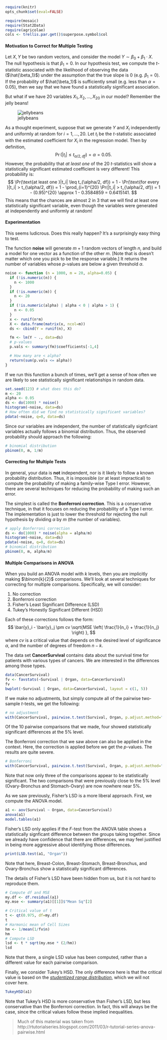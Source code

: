 ```r
require(knitr)
opts_chunk$set(eval=FALSE)
```

```r
require(mosaic)
require(Stat2Data)
require(agricolae)
cols <- trellis.par.get()$superpose.symbol$col
```

#### Motivation to Correct for Multiple Testing

Let $X,Y$ be two random vectors, and consider the model $Y \sim \beta_0 + \beta_1 \cdot X$. The null hypothesis is that $\beta_1 = 0$. In our hypothesis test, we compute the $t$-statistic associated with the likelihood of observing the data ($\hat{\beta_1}$) under the assumption that the true slope is 0 (e.g. $\beta_1 = 0$). If the probability of $\hat{\beta_1}$ is sufficiently small (e.g. less than $\alpha = 0.05$), then we say that we have found a statistically significant association. 

But what if we have 20 variables $X_1,X_2, \ldots, X_{20}$ in our model? Remember the jelly beans!

![jellybeans](http://imgs.xkcd.com/comics/significant.png)

As a thought experiment, suppose that we generate $Y$ and $X_i$ independently and uniformly at random for $i=1,\ldots, 20$. Let $t_i$ be the $t$-statistic associated with the estimated coefficient for $X_i$ in the regression model. Then by definition, 
$$
  \Pr(|t_i| \leq t_{\alpha/2, df}) = \alpha = 0.05.
$$
However, the probability that *at least one* of the 20 $t$-statistics will show a statistically significant estimated coefficient is very different! This probabiliity is:
$$
  \Pr(\text{at least one }|t_i| \leq t_{\alpha/2, df}) 
  = 1 - \Pr(\text{for every }|t_i| > t_{\alpha/2, df}) 
  = 1 - \prod_{i=1}^{20} \Pr(|t_i| > t_{\alpha/2, df}) 
  = 1 - (0.95)^{20} \approx 1 - 0.3584859 = 0.6415141.
$$
This means that the chances are almost 2 in 3 that we will find at least one statistically significant variable, even though the variables were generated at independently and uniformly at random!

#### Experimentation

This seems ludicrous. Does this really happen? It's a surprisingly easy thing to test. 

The function **noise** will generate $m+1$ random vectors of length $n$, and build a model for one vector as a function of the other $m$. [Note that is doesn't matter which one you pick to be the response variable.] It returns the number of variables whose $p$-values are below a given threshold $\alpha$. 

```r
noise <- function (n = 1000, m = 20, alpha=0.05) {
  if (!is.numeric(n)) {
    n <- 1000
  }
  if (!is.numeric(m)) {
    n <- 20
  }  
  if (!is.numeric(alpha) | alpha < 0 | alpha > 1) {
    n <- 0.05
  }
  x <- runif(n*m)
  X <- data.frame(matrix(x, ncol=m))
  ds <- cbind(Y = runif(n), X)

  fm <- lm(Y ~ ., data=ds)
  # p-values
  p.vals <- summary(fm)$coefficients[-1,4]

  # How many are < alpha?
  return(sum(p.vals <= alpha))
}
```

If we run this function a bunch of times, we'll get a sense of how often we are likely to see statistically significant relationships in random data. 

```r
set.seed(123) # what does this do?
m <- 20
alpha <- 0.05
ds <- do(1000) * noise()
histogram(~noise, data=ds)
# How often did we find no statistically significant variables?
pdata(~noise, q=0, data=ds)
```

Since our variables are independent, the number of statistically signficiant variables actually follows a binomial distribution. Thus, the observed probability should approach the following:

```r
# binomial distribution
pbinom(0, m, 1/m)
```

#### Correcting for Multiple Tests

In general, your data is **not** independent, nor is it likely to follow a known probability distribution. Thus, it is impossible (or at least impractical) to compute the probability of making a family-wise Type I error. However, there are several techniques for reducing the probability of making such an error. 

The simplest is called the **Bonferroni correction**. This is a conservative technique, in that it focuses on reducing the probability of a Type I error. The implementation is just to lower the threshold for rejecting the null hypothesis by dividing $\alpha$ by $m$ (the number of variables). 

```r
# apply Bonferroni correction
ds <- do(1000) * noise(alpha = alpha/m)
histogram(~noise, data=ds)
pdata(~noise, q=0, data=ds)
# binomial distribution
pbinom(0, m, alpha/m)

```

#### Multiple Comparisons in ANOVA

When you build an ANOVA model with $k$ levels, then you are implicitly making $\binom{k}{2}$ comparisons. We'll look at several techniques for correcting for multiple comparisons. Specifically, we will consider:

1. No correction
2. Bonferroni correction
3. Fisher's Least Significant Difference (LSD)
4. Tukey's Honestly Significant Different (HSD)

Each of these corrections follows the form:
$$
  \bar{y}_i - \bar{y}_j \pm cv \sqrt{MSE \left( \frac{1}{n_i} + \frac{1}{n_j} \right) }, 
$$
where $cv$ is a critical value that depends on the desired level of significance $\alpha$, and the number of degrees of freedom $n-k$. 

The data set **CancerSurvival** contains data about the survival time for patients with various types of cancers. We are interested in the differences among those types. 

```r
data(CancerSurvival)
fv <- favstats(~Survival | Organ, data=CancerSurvival)
fv
bwplot(~Survival | Organ, data=CancerSurvival, layout = c(1, 5))
```

If we make no adjustments, but simply compute all of the pairwise two-sample $t$-tests, we get the following:

```r
# no adjustment
with(CancerSurvival, pairwise.t.test(Survival, Organ, p.adjust.method="none"))
```

Of the 10 pairwise comparisons that we made, four showed statistically significant differences at the 5% level. 

The Bonferroni correction that we saw above can also be applied in the context. Here, the correction is applied before we get the $p$-values. The results are quite severe. 

```r
# Bonferroni
with(CancerSurvival, pairwise.t.test(Survival, Organ, p.adjust.method="bonferroni"))
```

Note that now only three of the comparisons appear to be statistically significant. The two comparisons that were previously close to the 5% level (Ovary-Bronchus and Stomach-Ovary) are now nowhere near 5%. 

As we saw previously, Fisher's LSD is a more liberal approach. First, we compute the ANOVA model. 

```r
a1 <- aov(Survival ~ Organ, data=CancerSurvival)
anova(a1)
model.tables(a1)
```

Fisher's LSD only applies if the $F$-test from the ANOVA table shows a statistically signficant difference between the groups taking together. Since we already have confidence that there are differences, we may feel justified in being more aggressive about identifying those differences. 

```r
print(LSD.test(a1, "Organ"))
```

Note that here, Breast-Colon, Breast-Stomach, Breast-Bronchus, and Ovary-Bronchus show a statistically significant differences. 

The details of Fisher's LSD have been hidden from us, but it is not hard to reproduce them. 

```r
# Compute df and MSE
my.df <- df.residual(a1)
my.mse <- summary(a1)[[1]]$"Mean Sq"[2]

# Critical value of t
t <- qt(0.975, df=my.df)
t
# Harmonic mean of Cell Sizes
hm <- 1/mean(1/fv$n)
hm
# Compute LSD
lsd <- t * sqrt(my.mse * (2/hm))
lsd
```

Note that there, a single LSD value has been computed, rather than a different value for each pairwise comparison. 

Finally, we consider Tukey's HSD. The only difference here is that the critical value is based on the [*studentized range distribution*](http://en.wikipedia.org/wiki/Studentized_range), which we will not cover here. 

```r
TukeyHSD(a1)
```

Note that Tukey's HSD is more conservative than Fisher's LSD, but less conservative than the Bonferroni correction. In fact, this will always be the case, since the critical values follow these implied inequalities. 

> Much of this material was taken from http://rtutorialseries.blogspot.com/2011/03/r-tutorial-series-anova-pairwise.html

